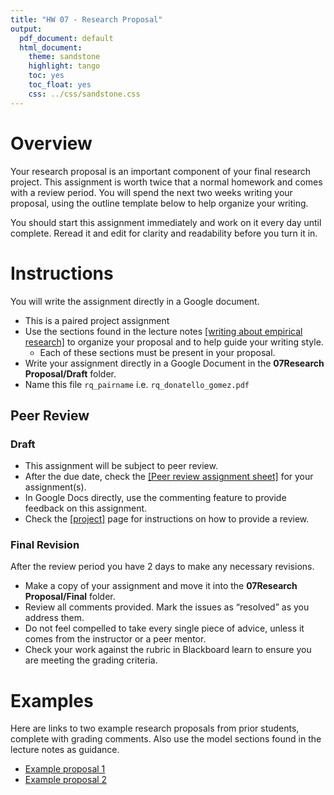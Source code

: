 ```yaml
---
title: "HW 07 - Research Proposal"
output:
  pdf_document: default
  html_document:
    theme: sandstone
    highlight: tango
    toc: yes
    toc_float: yes
    css: ../css/sandstone.css
---
```


# Overview

Your research proposal is an important component of your final research project. This assignment is worth twice that a normal homework and comes with a review period. You will spend the next two weeks writing your proposal, using the outline template below to help organize your writing. 

You should start this assignment immediately and work on it every day until complete. Reread it and edit for clarity and readability before you turn it in.

# Instructions
You will write the assignment directly in a Google document. 

* This is a paired project assignment
* Use the sections found in the lecture notes [[writing about empirical research]](../lecture/lec02_writing_empirical_research.html) to organize your proposal and to help guide your writing style. 
    - Each of these sections must be present in your proposal. 
* Write your assignment directly in a Google Document in the **07Research Proposal/Draft** folder. 
* Name this file `rq_pairname` i.e. `rq_donatello_gomez.pdf` 


## Peer Review

### Draft

* This assignment will be subject to peer review. 
* After the due date, check the [[Peer review assignment sheet]](https://docs.google.com/spreadsheets/d/1NiObY57XpWdaFzPfOMS4HpsvRYml3PikLvYyIxxxDJg/edit?usp=sharing) for your assignment(s). 
* In Google Docs directly, use the commenting feature to provide feedback on this assignment. 
* Check the [[project]](../project.html) page for instructions on how to provide a review. 

### Final Revision
After the review period you have 2 days to make any necessary revisions. 

* Make a copy of your assignment and move it into the **07Research Proposal/Final** folder. 
* Review all comments provided. Mark the issues as "resolved" as you address them. 
* Do not feel compelled to take every single piece of advice, unless it comes from the instructor or a peer mentor. 
* Check your work against the rubric in Blackboard learn to ensure you are meeting the grading criteria. 

# Examples

Here are links to two example research proposals from prior students, complete with grading comments. 
Also use the model sections found in the lecture notes as guidance. 

* [Example proposal 1](../lecture/ex_proposal_1.pdf)
* [Example proposal 2](../lecture/ex_proposal_2.pdf)




